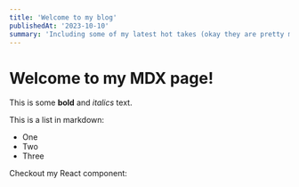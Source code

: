 ```yaml
---
title: 'Welcome to my blog'
publishedAt: '2023-10-10'
summary: 'Including some of my latest hot takes (okay they are pretty mild).'
---
```

 
# Welcome to my MDX page!
 
This is some **bold** and _italics_ text.
 
This is a list in markdown:
 
- One
- Two
- Three
 
Checkout my React component:
<TestComponent />